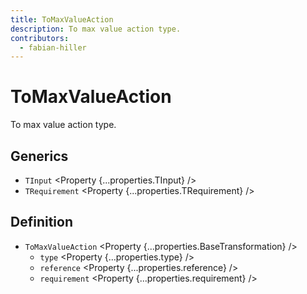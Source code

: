 ```yaml
---
title: ToMaxValueAction
description: To max value action type.
contributors:
  - fabian-hiller
---
```



# ToMaxValueAction

To max value action type.

## Generics

- `TInput` <Property {...properties.TInput} />
- `TRequirement` <Property {...properties.TRequirement} />

## Definition

- `ToMaxValueAction` <Property {...properties.BaseTransformation} />
  - `type` <Property {...properties.type} />
  - `reference` <Property {...properties.reference} />
  - `requirement` <Property {...properties.requirement} />
